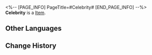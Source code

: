 <%-- [PAGE_INFO]
PageTitle=#Celebrity#
[END_PAGE_INFO] --%>
{{Item Infobox
|title       = Celebrity
|id          = 223051
|image       = Dreamscape Pass Sticker Celebrity.png
|type        = 
|invCategory = 
|rarity      = 4
|effect      = Digital stickers that can be used to decorate the pages of the Dreamtour Handbook. They come in many different styles.
|description = 
|source1     = Complete "Cosmic Star" and record Lesley Dean's story
}}
{{Description|1=So many people desire to become a transient and fleeting flame.}}
'''Celebrity''' is a [[Item]].

==Other Languages==
{{Other Languages
|en   = Celebrity
|zhs  = 明星
|zht  = 明星
|ja   = スター
|ko   = 스타
|es   = Celebridad
|fr   = Célébrités
|ru   = Знаменитости
|th   = ดารา
|vi   = Ngôi Sao
|de   = Stars
|id   = Selebritas
|pt   = Celebridade
}}

==Change History==
{{Change History|2.0}}
